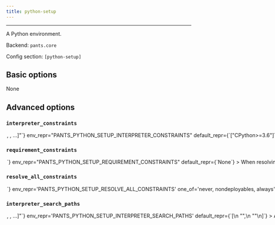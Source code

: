 ```yaml
---
title: python-setup
---
```



---

A Python environment.

Backend: <span className="color--primary">`pants.core`</span>

Config section: <span className="color--primary">`[python-setup]`</span>

<span className={styles.options}>

## Basic options

None

## Advanced options

### `interpreter_constraints`

<Option
  cli_repr={`--python-setup-interpreter-constraints="[<requirement>, <requirement>, ...]"`}
  env_repr="PANTS_PYTHON_SETUP_INTERPRETER_CONSTRAINTS"
  default_repr={`["CPython>=3.6"]`}
>
  The Python interpreters your codebase is compatible with. Specify with
  requirement syntax, e.g. &#x27;CPython&gt;=2.7,&lt;3&#x27; (A CPython
  interpreter with version &gt;=2.7 AND version &lt;3) or &#x27;PyPy&#x27; (A
  pypy interpreter of any version). Multiple constraint strings will be ORed
  together. These constraints are used as the default value for the
  `interpreter_constraints` field of Python targets.
</Option>

### `requirement_constraints`

<Option
  cli_repr={`--python-setup-requirement-constraints=<file_option>`}
  env_repr="PANTS_PYTHON_SETUP_REQUIREMENT_CONSTRAINTS"
  default_repr={`None`}
>
  When resolving third-party requirements, use this constraints file to
  determine which versions to use. See
  https://pip.pypa.io/en/stable/user_guide/#constraints-files for more
  information on the format of constraint files and how constraints are applied
  in Pex and pip.
</Option>

### `resolve_all_constraints`

<Option
  cli_repr={`--python-setup-resolve-all-constraints=<ResolveAllConstraintsOption>`}
  env_repr='PANTS_PYTHON_SETUP_RESOLVE_ALL_CONSTRAINTS'
  one_of='never, nondeployables, always'
  default_repr={`nondeployables`}
>
If set, and the requirements of the code being operated on are a subset of the constraints file, then the entire constraints file will be used instead of the subset. If unset, or any requirement of the code being operated on is not in the constraints file, each subset will be independently resolved as needed, which is more correct - work is only invalidated if a requirement it actually depends on changes - but also a lot slower, due to the extra resolving.

- `never` will always use proper subsets, regardless of the goal being run.
- `nondeployables` will use proper subsets for `./pants package`, but otherwise attempt to use a single resolve.
- `always` will always attempt to use a single resolve.

Requires [python-setup].requirement_constraints to be set.

</Option>

### `interpreter_search_paths`

<Option
  cli_repr={`--python-setup-interpreter-search-paths="[<binary-paths>, <binary-paths>, ...]"`}
  env_repr='PANTS_PYTHON_SETUP_INTERPRETER_SEARCH_PATHS'
  default_repr={`[\n  "<PYENV>",\n  "<PATH>"\n]`}
>
A list of paths to search for Python interpreters that match your project&#x27;s interpreter constraints. You can specify absolute paths to interpreter binaries and/or to directories containing interpreter binaries. The order of entries does not matter. The following special strings are supported:

- &quot;&lt;PATH&gt;&quot;, the contents of the PATH env var
- &quot;&lt;PYENV&gt;&quot;, all Python versions under $(pyenv root)/versions
- &quot;&lt;PYENV_LOCAL&gt;&quot;, the Pyenv interpreter with the version in BUILD_ROOT/.python-version
- &quot;&lt;PEXRC&gt;&quot;, paths in the PEX_PYTHON_PATH variable in /etc/pexrc or ~/.pexrc
  </Option>

### `resolver_manylinux`

<Option
  cli_repr={`--python-setup-resolver-manylinux=<str>`}
  env_repr="PANTS_PYTHON_SETUP_RESOLVER_MANYLINUX"
  default_repr={`manylinux2014`}
>
  Whether to allow resolution of manylinux wheels when resolving requirements
  for foreign linux platforms. The value should be a manylinux platform upper
  bound, e.g.: &#x27;manylinux2010&#x27;, or else the string &#x27;no&#x27; to
  disallow.
</Option>

### `resolver_jobs`

<Option
  cli_repr={`--python-setup-resolver-jobs=<int>`}
  env_repr="PANTS_PYTHON_SETUP_RESOLVER_JOBS"
  default_repr={`32`}
>
  The maximum number of concurrent jobs to build wheels with. Because Pants can
  run multiple subprocesses in parallel, the maximum total parallelism will be
  `--process-execution-{(local, remote)}-parallelism x
  --python-setup-resolver-jobs`. Setting this option higher may result in better
  parallelism, but, if set too high, may result in starvation and Out of Memory
  errors.
</Option>

### `resolver_http_cache_ttl`

<Option
  cli_repr={`--python-setup-resolver-http-cache-ttl=<int>`}
  env_repr="PANTS_PYTHON_SETUP_RESOLVER_HTTP_CACHE_TTL"
  default_repr={`3600`}
>
  The maximum time (in seconds) for items in the HTTP cache. When the cache
  expires,the PEX resolver will make network requests to see if new versions of
  your requirements are available.
</Option>

## Deprecated options

None

</span>

